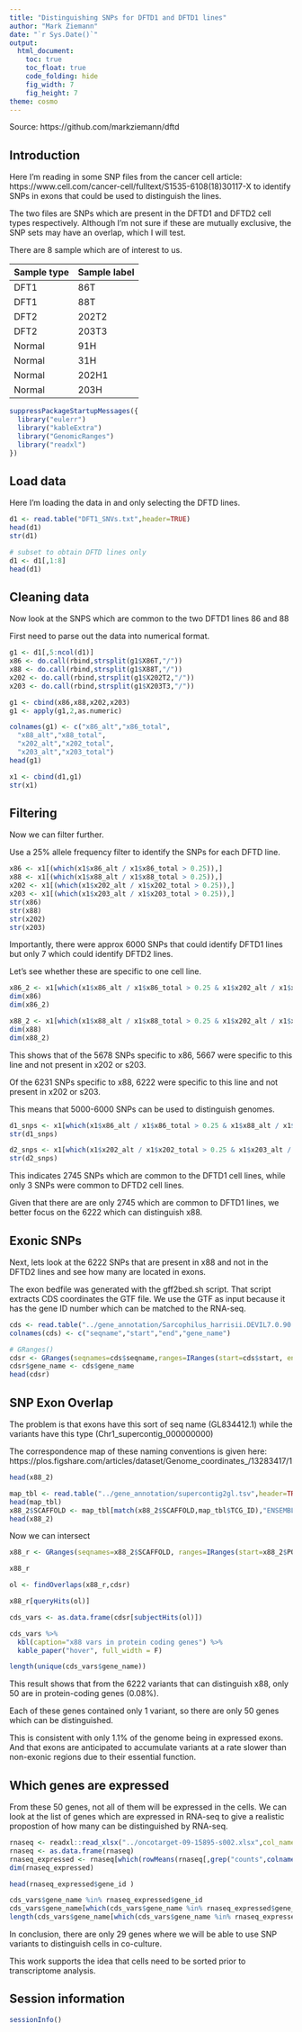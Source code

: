```yaml
---
title: "Distinguishing SNPs for DFTD1 and DFTD1 lines"
author: "Mark Ziemann"
date: "`r Sys.Date()`"
output:
  html_document:
    toc: true
    toc_float: true
    code_folding: hide
    fig_width: 7
    fig_height: 7
theme: cosmo
---
```


Source: https://github.com/markziemann/dftd

## Introduction

Here I'm reading in some SNP files from the cancer cell article: 
https://www.cell.com/cancer-cell/fulltext/S1535-6108(18)30117-X
to identify SNPs in exons that could be used to distinguish the lines.

The two files are SNPs which are present in the DFTD1 and DFTD2 cell types respectively.
Although I'm not sure if these are mutually exclusive, the SNP sets may have an overlap,
which I will test.

There are 8 sample which are of interest to us.

| Sample type | Sample label |
| --- | --- |
| DFT1 | 86T |
| DFT1 | 88T |
| DFT2 | 202T2 |
| DFT2 | 203T3 |
| Normal | 91H |
| Normal | 31H |
| Normal | 202H1 |
| Normal | 203H |


```r

suppressPackageStartupMessages({
  library("eulerr")
  library("kableExtra")
  library("GenomicRanges")
  library("readxl")
})

```


## Load data

Here I'm loading the data in and only selecting the DFTD lines.

```r

d1 <- read.table("DFT1_SNVs.txt",header=TRUE)
head(d1)
str(d1)

# subset to obtain DFTD lines only
d1 <- d1[,1:8]
head(d1)

```

## Cleaning data

Now look at the SNPS which are common to the two DFTD1 lines 86 and 88

First need to parse out the data into numerical format.

```r

g1 <- d1[,5:ncol(d1)]
x86 <- do.call(rbind,strsplit(g1$X86T,"/"))
x88 <- do.call(rbind,strsplit(g1$X88T,"/"))
x202 <- do.call(rbind,strsplit(g1$X202T2,"/"))
x203 <- do.call(rbind,strsplit(g1$X203T3,"/"))

g1 <- cbind(x86,x88,x202,x203)
g1 <- apply(g1,2,as.numeric)

colnames(g1) <- c("x86_alt","x86_total",
  "x88_alt","x88_total",
  "x202_alt","x202_total",
  "x203_alt","x203_total")
head(g1)

x1 <- cbind(d1,g1)
str(x1)

```

## Filtering

Now we can filter further.

Use a 25% allele frequency filter to identify the SNPs for each DFTD line.

```r

x86 <- x1[(which(x1$x86_alt / x1$x86_total > 0.25)),]
x88 <- x1[(which(x1$x88_alt / x1$x88_total > 0.25)),]
x202 <- x1[(which(x1$x202_alt / x1$x202_total > 0.25)),]
x203 <- x1[(which(x1$x203_alt / x1$x203_total > 0.25)),]
str(x86)
str(x88)
str(x202)
str(x203)

```

Importantly, there were approx 6000 SNPs that could identify DFTD1 lines but only 7 which could 
identify DFTD2 lines.

Let's see whether these are specific to one cell line.

```r

x86_2 <- x1[which(x1$x86_alt / x1$x86_total > 0.25 & x1$x202_alt / x1$x202_total < 0.25 &  x1$x203_alt / x1$x203_total < 0.25 ),]
dim(x86)
dim(x86_2)

x88_2 <- x1[which(x1$x88_alt / x1$x88_total > 0.25 & x1$x202_alt / x1$x202_total < 0.25 &  x1$x203_alt / x1$x203_total < 0.25 ),]
dim(x88)
dim(x88_2)

```

This shows that of the 5678 SNPs specific to x86, 5667 were specific to this line and not present in x202 or s203.

Of the 6231 SNPs specific to x88, 6222 were specific to this line and not present in x202 or s203.

This means that 5000-6000 SNPs can be used to distinguish genomes.

```r

d1_snps <- x1[which(x1$x86_alt / x1$x86_total > 0.25 & x1$x88_alt / x1$x88_total > 0.25),]
str(d1_snps)

d2_snps <- x1[which(x1$x202_alt / x1$x202_total > 0.25 & x1$x203_alt / x1$x203_total > 0.25),]
str(d2_snps)

```

This indicates 2745 SNPs which are common to the DFTD1 cell lines, while only 3 SNPs were common to
DFTD2 cell lines.

Given that there are are only 2745 which are common to DFTD1 lines, we better focus on the 6222
which can distinguish x88.

## Exonic SNPs

Next, lets look at the 6222 SNPs that are present in x88 and not in the DFTD2 lines and see how many are located 
in exons.

The exon bedfile was generated with the gff2bed.sh script. 
That script extracts CDS coordinates the GTF file.
We use the GTF as input because it has the gene ID number which can be matched to the RNA-seq.

```r

cds <- read.table("../gene_annotation/Sarcophilus_harrisii.DEVIL7.0.90.gtf.cds.bed")
colnames(cds) <- c("seqname","start","end","gene_name")

# GRanges()
cdsr <- GRanges(seqnames=cds$seqname,ranges=IRanges(start=cds$start, end=cds$end) )
cdsr$gene_name <- cds$gene_name
head(cdsr)

```

## SNP Exon Overlap

The problem is that exons have this sort of seq name (GL834412.1) while the variants have this type 
(Chr1_supercontig_000000000)

The correspondence map of these naming conventions is given here: https://plos.figshare.com/articles/dataset/Genome_coordinates_/13283417/1

```r

head(x88_2)

map_tbl <- read.table("../gene_annotation/supercontig2gl.tsv",header=TRUE)
head(map_tbl)
x88_2$SCAFFOLD <- map_tbl[match(x88_2$SCAFFOLD,map_tbl$TCG_ID),"ENSEMBL_ID"]
head(x88_2)

```

Now we can intersect

```r

x88_r <- GRanges(seqnames=x88_2$SCAFFOLD, ranges=IRanges(start=x88_2$POS, end=x88_2$POS+1) )

x88_r

ol <- findOverlaps(x88_r,cdsr)

x88_r[queryHits(ol)]

cds_vars <- as.data.frame(cdsr[subjectHits(ol)])

cds_vars %>% 
  kbl(caption="x88 vars in protein coding genes") %>% 
  kable_paper("hover", full_width = F)

length(unique(cds_vars$gene_name))

```

This result shows that from the 6222 variants that can distinguish x88, only 50 are in
protein-coding genes (0.08%).

Each of these genes contained only 1 variant, so there are only 50 genes which can be
distinguished.

This is consistent with only 1.1% of the genome being in expressed exons.
And that exons are anticipated to accumulate variants at a rate slower than non-exonic regions
due to their essential function.

## Which genes are expressed

From these 50 genes, not all of them will be expressed in the cells.
We can look at the list of genes which are expressed in RNA-seq to give a realistic 
propostion of how many can be distinguished by RNA-seq.

```r

rnaseq <- readxl::read_xlsx("../oncotarget-09-15895-s002.xlsx",col_names=TRUE,skip=1)
rnaseq <- as.data.frame(rnaseq)
rnaseq_expressed <- rnaseq[which(rowMeans(rnaseq[,grep("counts",colnames(rnaseq))])>10),]
dim(rnaseq_expressed)

head(rnaseq_expressed$gene_id )

cds_vars$gene_name %in% rnaseq_expressed$gene_id
cds_vars$gene_name[which(cds_vars$gene_name %in% rnaseq_expressed$gene_id)]
length(cds_vars$gene_name[which(cds_vars$gene_name %in% rnaseq_expressed$gene_id)])

```

In conclusion, there are only 29 genes where we will be able to use SNP variants to distinguish 
cells in co-culture.

This work supports the idea that cells need to be sorted prior to transcriptome analysis.

## Session information

```r

sessionInfo()

```
